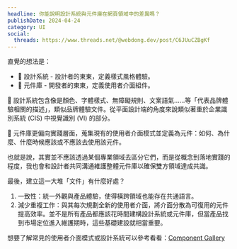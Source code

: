 ```yaml
---
headline: 你能說明設計系統與元件庫在網頁領域中的差異嗎？
publishDate: 2024-04-24
category: UI
social:
  threads: https://www.threads.net/@webdong.dev/post/C6JUuCZBgKf
---
```


直覺的想法是：

- 🎨 設計系統 - 設計者的東東，定義樣式風格體驗。
- 🧱 元件庫 - 開發者的東東，定義使用者介面組件。

🎨 設計系統包含像是顏色、字體樣式、無障礙規則、文案語氣……等「代表品牌體驗相關的描述」，類似品牌體驗文件。從平面設計端的角度來說類似著重於企業識別系統 (CIS) 中視覺識別 (VI) 的部分。

🧱 元件庫更偏向實踐層面，蒐集現有的使用者介面模式並定義為元件：如何、為什麼、什麼時候應該或不應該去使用該元件。

也就是說，其實並不應該透過某個專業領域去區分它們，而是從概念到落地實踐的程度，我也會和設計者共同溝通維護整體元件庫以確保雙方領域達成共識。

最後，建立這一大堆「文件」有什麼好處？

1. 一致性：統一外觀與產品體驗，使得橫跨領域也能存在共通語言。
2. 減少重複工作：與其每次規劃全新的使用者介面，將介面分散為可復用的元件提高效率。並不是所有產品都應該花時間建構設計系統或元件庫，但當產品找到市場定位進入維護期時，這些基礎建設就相當重要。

想要了解常見的使用者介面模式或設計系統可以參考看看：[Component Gallery](https://component.gallery/)
